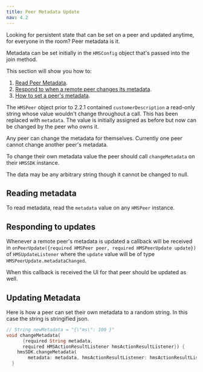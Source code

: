 ```yaml
---
title: Peer Metadata Update
nav: 4.2
---
```


Looking for persistent state that can be set on a peer and updated anytime, for everyone in the room? Peer metadata is it.

Metadata can be set initially in the `HMSConfig` object that's passed into the join method.

This section will show you how to:
1. [Read Peer Metadata](#reading-metadata).
2. [Respond to when a remote peer changes its metadata](#responding-to-updates).
3. [How to set a peer's metadata](#updating-metadata).

The `HMSPeer` object prior to 2.2.1 contained `customerDescription` a read-only string whose value wouldn't change throughout a call. This has been replaced with `metadata`. The value is initially assigned as before but now can be changed by the peer who owns it.

Any peer can change the metadata for themselves. Currently one peer cannot change another peer's metadata.

To change their own metadata value the peer should call `changeMetadata` on their `HMSSDK` instance.

The data may be any arbitrary string though it cannot be changed to null.

## Reading metadata

To read metadata, read the `metadata` value on any `HMSPeer` instance.

## Responding to updates

Whenever a remote peer's metadata is updated a callback will be received in `onPeerUpdate({required HMSPeer peer, required HMSPeerUpdate update})` of `HMSUpdateListener` where the `update` value will be of type `HMSPeerUpdate.metadataChanged`.

When this callback is received the UI for that peer should be updated as well.

## Updating Metadata

Here is how a peer can set their own metadata to a random string. In this case the string is stringified json.


```dart
// String newMetadata = "{\"ms\": 100 }"
void changeMetadata(
      {required String metadata,
      required HMSActionResultListener hmsActionResultListener}) {
    hmsSDK.changeMetadata(
        metadata: metadata, hmsActionResultListener: hmsActionResultListener);
  }
```



